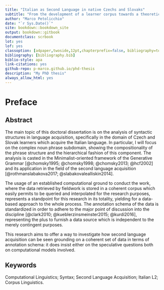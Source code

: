 ```yaml
--- 
title: "Italian as Second Language in native Czechs and Slovaks"
subtitle: "From the development of a learner corpus towards a theoretical investigation"
author: "Marco Petolicchio"
date: "`r Sys.Date()`"
site: bookdown::bookdown_site
output: bookdown::gitbook
documentclass: scrbook
lot: yes
lof: yes
classoption: [a4paper,twoside,12pt,chapterprefix=false, bibliography=totocnumbered,listof=flat]
bibliography: [bibliography.bib]
biblio-style: apa
link-citations: yes
github-repo: p-marco.github.io/phd-thesis
description: "My PhD thesis"
always_allow_html: yes
---
```


# Preface {-}
## Abstract {-}


The main topic of this doctoral dissertation is on the analysis of syntactic structures in language acquisition,  specifically in the domain of Czech and Slovak learners which acquire the Italian language. In particular, I will focus on the complex noun phrase subdomain, showing the compositionality of the phrase structure and the hierarchical fashion of this component. 
The analysis is casted in the Minimalist-oriented framework of the Generative Grammar [@chomsky1995; @chomsky1998; @chomsky2013; @hcf2002] and its application in the field of the second language acquisition [@rothmanslabakova2017;  @slabakovalealliskin2014].

The usage of an established computational ground to conduct the work, where the data retrieved by fieldwork is stored in a coherent corpus which easily permits to be queried and interpolated for the research purposes, represents a standpoint for this research in its totality, yielding for a data-based approach to the whole process. 
The annotation schema of the data is standardized in order to adhere to the major point of discussion into the discipline [@clark2010; @kueblerzinsmeinster2015; @kurdi2016], representing the plus to furnish a data source which is independent to the merely contingent purposes.

This research aims to offer a way to investigate how second language acquisition can be seen grounding on a coherent set of data in terms of annotation schema: it does insist either on the speculative questions both on computational models involved.





## Keywords {-}
Computational Linguistics; Syntax; Second Language Acquisition; Italian L2; Corpus Linguistics.


